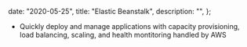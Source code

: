 
  date: "2020-05-25",
  title: "Elastic Beanstalk",
  description: "",
};


- Quickly deploy and manage applications with capacity provisioning, load balancing, scaling, and health montitoring handled by AWS
